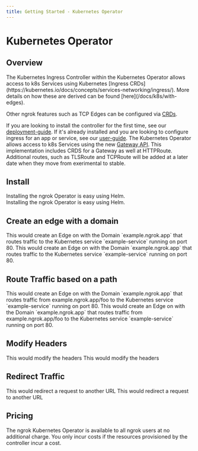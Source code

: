 ```yaml
---
title: Getting Started - Kubernetes Operator
---
```








# Kubernetes Operator

## Overview


<Tabs groupId="k8s" queryString="k8s-install">
	<TabItem value="ingress" label="Ingress Controller" default>
The Kubernetes Ingress Controller within the Kubernetes Operator allows access to k8s Services using Kubernetes [Ingress CRDs](https://kubernetes.io/docs/concepts/services-networking/ingress/). More details on how these are derived can be found [here](/docs/k8s/with-edges).

Other ngrok features such as TCP Edges can be configured via [CRDs](/docs/k8s/user-guide/crds).

If you are looking to install the controller for the first time, see our [deployment-guide](/docs/k8s/deployment-guide/).
If it's already installed and you are looking to configure ingress for an app or service, see our [user-guide](/docs/k8s/user-guide/).
	</TabItem>
	<TabItem value="gatewayAPI" label="Gateway API">
The Kubernetes Operator allows access to k8s Services using the new [Gateway API](https://gateway-api.sigs.k8s.io/).
This implementation includes CRDS for a Gateway as well at HTTPRoute.
Additional routes, such as TLSRoute and TCPRoute will be added at a later date when they move from exerimental to stable.
	</TabItem>
</Tabs>


## Install

<Tabs groupId="k8s" queryString="k8s-install">
	<TabItem value="ingress" label="Ingress Controller" default>
Installing the ngrok Operator is easy using Helm.

<K8sIngressInstallExample />

<br />
	</TabItem>
	<TabItem value="gatewayAPI" label="Gateway API">
Installing the ngrok Operator is easy using Helm.

<K8sGatewayAPIInstallExample />

<br />
	</TabItem>
</Tabs>



## Create an edge with a domain

<Tabs groupId="k8s" queryString="k8s-edge">
	<TabItem value="ingress" label="Ingress Controller" default>
This would create an Edge on with the Domain `example.ngrok.app` that routes traffic to the Kubernetes service `example-service` running on port 80.

<StaticDomainKubernetesExample />
	</TabItem>
	<TabItem value="gatewayAPI" label="Gateway API">
This would create an Edge on with the Domain `example.ngrok.app` that routes traffic to the Kubernetes service `example-service` running on port 80.

<StaticDomainKubernetesGatewayExample />
	</TabItem>
</Tabs>



## Route Traffic based on a path

<Tabs groupId="k8s" queryString="k8s-route">
	<TabItem value="ingress" label="Ingress Controller" default>
This would create an Edge on with the Domain `example.ngrok.app` that routes traffic from example.ngrok.app/foo to the Kubernetes service `example-service` running on port 80.

<StaticDomainKubernetesPathExample />
	</TabItem>
	<TabItem value="gatewayAPI" label="Gateway API">
This would create an Edge on with the Domain `example.ngrok.app` that routes traffic from example.ngrok.app/foo to the Kubernetes service `example-service` running on port 80.

<StaticDomainKubernetesGatewayPathExample />
	</TabItem>
</Tabs>



## Modify Headers

<Tabs groupId="k8s" queryString="k8s-modify-headers">
	<TabItem value="ingress" label="Ingress Controller" default>
This would modify the headers

<K8sIngressModifyHeadersExample />
	</TabItem>
	<TabItem value="gatewayAPI" label="Gateway API">
This would modify the headers

<K8sGatewayModifyHeadersExample />
	</TabItem>
</Tabs>



## Redirect Traffic

<Tabs groupId="k8s" queryString="k8s-redirect">
	<TabItem value="ingress" label="Ingress Controller" default>
This would redirect a request to another URL

<K8sIngressRedirectExample />
	</TabItem>
	<TabItem value="gatewayAPI" label="Gateway API">
This would redirect a request to another URL

<K8sGatewayRedirectExample />
	</TabItem>
</Tabs>



## Pricing

The ngrok Kubernetes Operator is available to all ngrok users at no
additional charge. You only incur costs if the resources provisioned by the
controller incur a cost.

